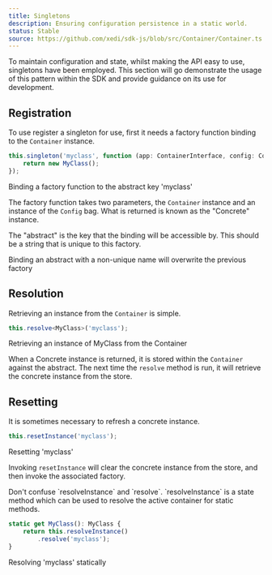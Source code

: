 ```yaml
---
title: Singletons
description: Ensuring configuration persistence in a static world.
status: Stable
source: https://github.com/xedi/sdk-js/blob/src/Container/Container.ts
---
```



To maintain configuration and state, whilst making the API easy to use, singletons have been employed. This section will go demonstrate the usage of this pattern within the SDK and provide guidance on its use for development.

## Registration

To use register a singleton for use, first it needs a factory function binding to the `Container` instance.

```typescript
this.singleton('myclass', function (app: ContainerInterface, config: Config) {
    return new MyClass();
});
```
<Caption>Binding a factory function to the abstract key 'myclass'</Caption>

The factory function takes two parameters, the `Container` instance and an instance of the `Config` bag. What is returned is known as the "Concrete" instance.

The "abstract" is the key that the binding will be accessible by. This should be a string that is unique to this factory.

<Flash scheme="yellow">
    <InfoIcon mr={1} />Binding an abstract with a non-unique name will overwrite the previous factory
</Flash>

## Resolution

Retrieving an instance from the `Container` is simple.

```typescript
this.resolve<MyClass>('myclass');
```
<Caption>Retrieving an instance of MyClass from the Container</Caption>

When a Concrete instance is returned, it is stored within the `Container` against the abstract. The next time the `resolve` method is run, it will retrieve the concrete instance from the store.

## Resetting

It is sometimes necessary to refresh a concrete instance.

```typescript
this.resetInstance('myclass');
```
<Caption>Resetting 'myclass'</Caption>

Invoking `resetInstance` will clear the concrete instance from the store, and then invoke the associated factory.

<Flash>
    <InfoIcon mr={1} />Don't confuse `resolveInstance` and `resolve`. `resolveInstance` is a state method which can be used to resolve the active container for static methods.

```typescript
static get MyClass(): MyClass {
    return this.resolveInstance()
        .resolve('myclass');
}
```
<Caption>Resolving 'myclass' statically</Caption>
</Flash>
